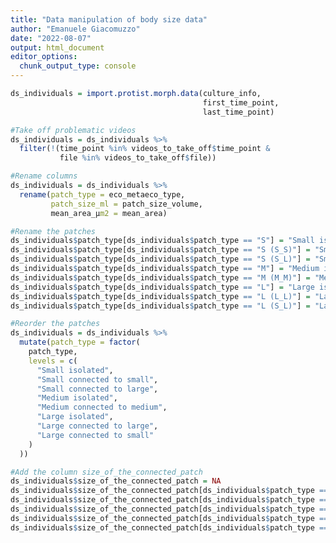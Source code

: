 ```yaml
---
title: "Data manipulation of body size data"
author: "Emanuele Giacomuzzo"
date: "2022-08-07"
output: html_document
editor_options: 
  chunk_output_type: console
---
```


```r
ds_individuals = import.protist.morph.data(culture_info,
                                           first_time_point,
                                           last_time_point)
```

```r
#Take off problematic videos
ds_individuals = ds_individuals %>%
  filter(!(time_point %in% videos_to_take_off$time_point & 
           file %in% videos_to_take_off$file))
```

```r
#Rename columns
ds_individuals = ds_individuals %>% 
  rename(patch_type = eco_metaeco_type,
         patch_size_ml = patch_size_volume,
         mean_area_µm2 = mean_area)
```

```r
#Rename the patches
ds_individuals$patch_type[ds_individuals$patch_type == "S"] = "Small isolated"
ds_individuals$patch_type[ds_individuals$patch_type == "S (S_S)"] = "Small connected to small"
ds_individuals$patch_type[ds_individuals$patch_type == "S (S_L)"] = "Small connected to large"
ds_individuals$patch_type[ds_individuals$patch_type == "M"] = "Medium isolated"
ds_individuals$patch_type[ds_individuals$patch_type == "M (M_M)"] = "Medium connected to medium"
ds_individuals$patch_type[ds_individuals$patch_type == "L"] = "Large isolated"
ds_individuals$patch_type[ds_individuals$patch_type == "L (L_L)"] = "Large connected to large"
ds_individuals$patch_type[ds_individuals$patch_type == "L (S_L)"] = "Large connected to small"

#Reorder the patches
ds_individuals = ds_individuals %>%
  mutate(patch_type = factor(
    patch_type,
    levels = c(
      "Small isolated",
      "Small connected to small",
      "Small connected to large",
      "Medium isolated",
      "Medium connected to medium",
      "Large isolated",
      "Large connected to large",
      "Large connected to small"
    )
  ))
```

```r
#Add the column size_of_the_connected_patch
ds_individuals$size_of_the_connected_patch = NA
ds_individuals$size_of_the_connected_patch[ds_individuals$patch_type == "Small connected to small"] = "Small"
ds_individuals$size_of_the_connected_patch[ds_individuals$patch_type == "Small connected to large"] = "Large"
ds_individuals$size_of_the_connected_patch[ds_individuals$patch_type == "Medium connected to medium"] = "Medium"
ds_individuals$size_of_the_connected_patch[ds_individuals$patch_type == "Large connected to large"] = "Large"
ds_individuals$size_of_the_connected_patch[ds_individuals$patch_type == "Large connected to small"] = "Small"
```
